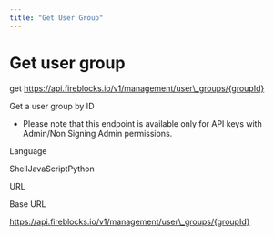 ```yaml
---
title: "Get User Group"
---
```

  
  # Get user group

get https://api.fireblocks.io/v1/management/user\_groups/{groupId}

Get a user group by ID

*   Please note that this endpoint is available only for API keys with Admin/Non Signing Admin permissions.

Language

ShellJavaScriptPython

URL

Base URL

https://api.fireblocks.io/v1/management/user\_groups/{groupId}